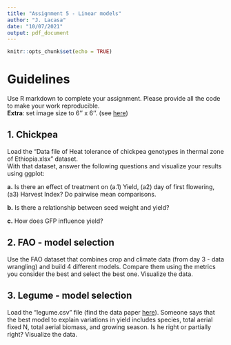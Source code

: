 ```yaml
---
title: "Assignment 5 - Linear models"
author: "J. Lacasa"
date: "10/07/2021"
output: pdf_document
---
```


```r
knitr::opts_chunk$set(echo = TRUE)
```
# Guidelines  

Use R markdown to complete your assignment. Please provide all the code to make your work reproducible.  
**Extra**: set image size to 6'' x 6''. (see [here](https://r4ds.had.co.nz/graphics-for-communication.html#figure-sizing))  

## 1. Chickpea    
Load the "Data file of Heat tolerance of chickpea genotypes in thermal zone of Ethiopia.xlsx" dataset.  
With that dataset, answer the following questions and visualize your results using ggplot:  

**a.** Is there an effect of treatment on (a.1) Yield, (a2) day of first flowering, (a3) Harvest Index? Do pairwise mean comparisons.    

**b.** Is there a relationship between seed weight and yield?  

**c.** How does GFP influence yield?    

## 2. FAO - model selection  
Use the FAO dataset that combines crop and climate data (from day 3 - data wrangling) and build 4 different models. Compare them using the metrics you consider the best and select the best one. Visualize the data.  

## 3. Legume - model selection   
Load the "legume.csv" file (find the data paper [here](https://www.nature.com/articles/sdata201684)). Someone says that the best model to explain variations in yield includes species, total aerial fixed N, total aerial biomass, and growing season. Is he right or partially right? Visualize the data.    


